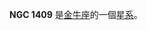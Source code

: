 {{NGCInfoBox|NGCID=NGC 1409|發現者=弗里德里希·威廉·赫歇爾|發現日期=1785年1月6日|其他編號=UGC 2821,MCG 0-10-11,ZWG 391.28|曆元=J2000.0|赤經=3時41分10.4秒
|赤緯=-1°18'7"|星座=金牛座|星體=星系|星等=13.7|表面亮度=13.3|藍等=14.7}}

'''NGC 1409''' 是[[金牛座|金牛座]]的一個[[星系|星系]]。

{{NGCReference|1409}}

{{Catalogs|NGC=1409}}

{{星系小作品}}